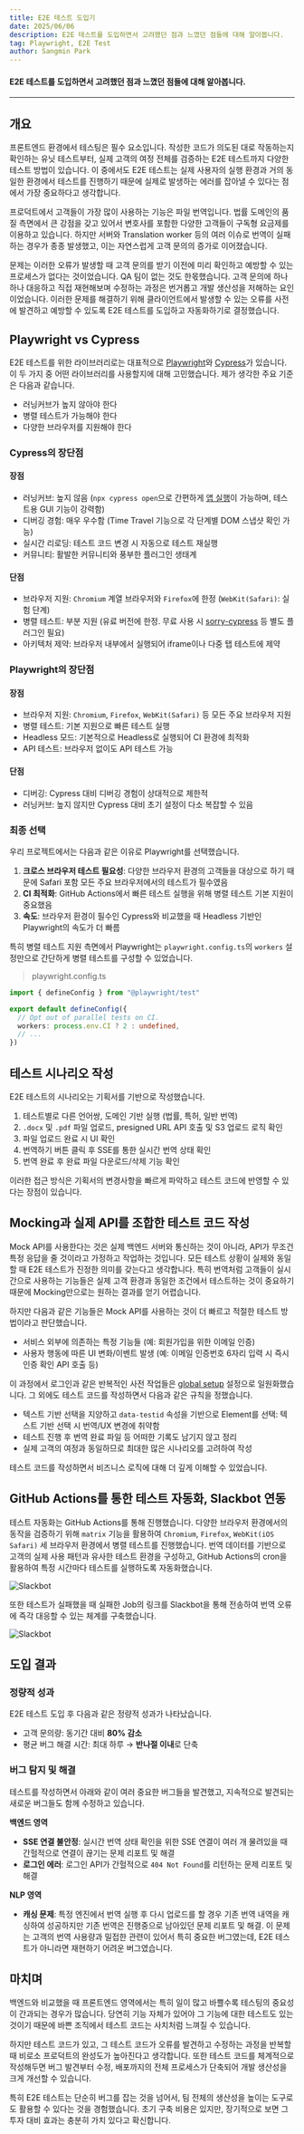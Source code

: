 ```yaml
---
title: E2E 테스트 도입기
date: 2025/06/06
description: E2E 테스트를 도입하면서 고려했던 점과 느꼈던 점들에 대해 알아봅니다.
tag: Playwright, E2E Test
author: Sangmin Park
---
```



#### E2E 테스트를 도입하면서 고려했던 점과 느꼈던 점들에 대해 알아봅니다.

<hr />

## 개요

프론트엔드 환경에서 테스팅은 필수 요소입니다. 작성한 코드가 의도된 대로 작동하는지 확인하는 유닛 테스트부터, 
실제 고객의 여정 전체를 검증하는 E2E 테스트까지 다양한 테스트 방법이 있습니다. 이 중에서도 E2E 테스트는 실제 사용자의 실행 환경과 거의 동일한 환경에서 테스트를 진행하기 때문에 실제로 발생하는 에러를 잡아낼 수 있다는 점에서 가장 중요하다고 생각합니다.

프로덕트에서 고객들이 가장 많이 사용하는 기능은 파일 번역입니다. 법률 도메인의 품질 측면에서 큰 강점을 갖고 있어서 변호사를 포함한 다양한 고객들이 구독형 요금제를 이용하고 있습니다. 하지만 서버와 Translation worker 등의 여러 이슈로 번역이 실패하는 경우가 종종 발생했고, 이는 자연스럽게 고객 문의의 증가로 이어졌습니다.

문제는 이러한 오류가 발생할 때 고객 문의를 받기 이전에 미리 확인하고 예방할 수 있는 프로세스가 없다는 것이었습니다. QA 팀이 없는 것도 한몫했습니다. 고객 문의에 하나하나 대응하고 직접 재현해보며 수정하는 과정은 번거롭고 개발 생산성을 저해하는 요인이었습니다. 이러한 문제를 해결하기 위해 클라이언트에서 발생할 수 있는 오류를 사전에 발견하고 예방할 수 있도록 E2E 테스트를 도입하고 자동화하기로 결정했습니다.

## Playwright vs Cypress

E2E 테스트를 위한 라이브러리로는 대표적으로 [Playwright](https://playwright.dev)와 [Cypress](https://www.cypress.io/)가 있습니다.
이 두 가지 중 어떤 라이브러리를 사용할지에 대해 고민했습니다. 제가 생각한 주요 기준은 다음과 같습니다.

- 러닝커브가 높지 않아야 한다
- 병렬 테스트가 가능해야 한다
- 다양한 브라우저를 지원해야 한다

### Cypress의 장단점

#### 장점

- 러닝커브: 높지 않음 (`npx cypress open`으로 간편하게 [앱 실행](https://docs.cypress.io/app/get-started/open-the-app)이 가능하며, 테스트용 GUI 기능이 강력함)
- 디버깅 경험: 매우 우수함 (Time Travel 기능으로 각 단계별 DOM 스냅샷 확인 가능)
- 실시간 리로딩: 테스트 코드 변경 시 자동으로 테스트 재실행
- 커뮤니티: 활발한 커뮤니티와 풍부한 플러그인 생태계

#### 단점

- 브라우저 지원: `Chromium` 계열 브라우저와 `Firefox`에 한정 (`WebKit(Safari)`: 실험 단계)
- 병렬 테스트: 부분 지원 (유료 버전에 한정. 무료 사용 시 [sorry-cypress](https://sorry-cypress.dev/) 등 별도 플러그인 필요)
- 아키텍처 제약: 브라우저 내부에서 실행되어 iframe이나 다중 탭 테스트에 제약

### Playwright의 장단점

#### 장점

- 브라우저 지원: `Chromium`, `Firefox`, `WebKit(Safari)` 등 모든 주요 브라우저 지원
- 병렬 테스트: 기본 지원으로 빠른 테스트 실행
- Headless 모드: 기본적으로 Headless로 실행되어 CI 환경에 최적화
- API 테스트: 브라우저 없이도 API 테스트 가능

#### 단점

- 디버깅: Cypress 대비 디버깅 경험이 상대적으로 제한적
- 러닝커브: 높지 않지만 Cypress 대비 초기 설정이 다소 복잡할 수 있음

### 최종 선택

우리 프로젝트에서는 다음과 같은 이유로 Playwright를 선택했습니다.

1. **크로스 브라우저 테스트 필요성**: 다양한 브라우저 환경의 고객들을 대상으로 하기 때문에 Safari 포함 모든 주요 브라우저에서의 테스트가 필수였음
2. **CI 최적화**: GitHub Actions에서 빠른 테스트 실행을 위해 병렬 테스트 기본 지원이 중요했음
3. **속도**: 브라우저 환경이 필수인 Cypress와 비교했을 때 Headless 기반인 Playwright의 속도가 더 빠름

특히 병렬 테스트 지원 측면에서 Playwright는 `playwright.config.ts`의 `workers` 설정만으로 간단하게 병렬 테스트를 구성할 수 있었습니다.

> playwright.config.ts

```ts
import { defineConfig } from "@playwright/test"

export default defineConfig({
  // Opt out of parallel tests on CI.
  workers: process.env.CI ? 2 : undefined,
  // ...
})
```

## 테스트 시나리오 작성

E2E 테스트의 시나리오는 기획서를 기반으로 작성했습니다. 

1. 테스트별로 다른 언어쌍, 도메인 기반 실행 (법률, 특허, 일반 번역)
2. `.docx` 및 `.pdf` 파일 업로드, presigned URL API 호출 및 S3 업로드 로직 확인
3. 파일 업로드 완료 시 UI 확인
4. 번역하기 버튼 클릭 후 SSE를 통한 실시간 번역 상태 확인
5. 번역 완료 후 완료 파일 다운로드/삭제 기능 확인

이러한 접근 방식은 기획서의 변경사항을 빠르게 파악하고 테스트 코드에 반영할 수 있다는 장점이 있습니다.

## Mocking과 실제 API를 조합한 테스트 코드 작성

Mock API를 사용한다는 것은 실제 백엔드 서버와 통신하는 것이 아니라, API가 무조건 특정 응답을 줄 것이라고 가정하고 작업하는 것입니다.
모든 테스트 상황이 실제와 동일할 때 E2E 테스트가 진정한 의미를 갖는다고 생각합니다. 특히 번역처럼 고객들이 실시간으로 사용하는
기능들은 실제 고객 환경과 동일한 조건에서 테스트하는 것이 중요하기 때문에 Mocking만으로는 원하는 결과를 얻기 어렵습니다.

하지만 다음과 같은 기능들은 Mock API를 사용하는 것이 더 빠르고 적절한 테스트 방법이라고 판단했습니다.

* 서비스 외부에 의존하는 특정 기능들 (예: 회원가입을 위한 이메일 인증)
* 사용자 행동에 따른 UI 변화/이벤트 발생 (예: 이메일 인증번호 6자리 입력 시 즉시 인증 확인 API 호출 등)

이 과정에서 로그인과 같은 반복적인 사전 작업들은 [global setup](https://playwright.dev/docs/test-global-setup-teardown) 설정으로 일원화했습니다.
그 외에도 테스트 코드를 작성하면서 다음과 같은 규칙을 정했습니다.

* 텍스트 기반 선택을 지양하고 `data-testid` 속성을 기반으로 Element를 선택: 텍스트 기반 선택 시 번역/UX 변경에 취약함
* 테스트 진행 후 번역 완료 파일 등 어떠한 기록도 남기지 않고 정리
* 실제 고객의 여정과 동일하므로 최대한 많은 시나리오를 고려하여 작성

테스트 코드를 작성하면서 비즈니스 로직에 대해 더 깊게 이해할 수 있었습니다.

## GitHub Actions를 통한 테스트 자동화, Slackbot 연동

테스트 자동화는 GitHub Actions를 통해 진행했습니다. 다양한 브라우저 환경에서의 동작을 검증하기 위해
`matrix` 기능을 활용하여 `Chromium`, `Firefox`, `WebKit(iOS Safari)` 세 브라우저 환경에서 병렬 테스트를 진행했습니다.
번역 데이터를 기반으로 고객의 실제 사용 패턴과 유사한 테스트 환경을 구성하고, GitHub Actions의 cron을 활용하여 
특정 시간마다 테스트를 실행하도록 자동화했습니다.

<Image
  src="/images/integration.png"
  alt="Slackbot"
  width={300}
  height={180}
/>

또한 테스트가 실패했을 때 실패한 Job의 링크를 Slackbot을 통해 전송하여 번역 오류에 즉각 대응할 수 있는 체계를 구축했습니다.

<Image
  src="/images/slackbot.png"
  alt="Slackbot"
  width={300}
  height={180}
/>

## 도입 결과

### 정량적 성과

E2E 테스트 도입 후 다음과 같은 정량적 성과가 나타났습니다.

- 고객 문의량: 동기간 대비 **80% 감소**
- 평균 버그 해결 시간: 최대 하루 → **반나절 이내**로 단축

### 버그 탐지 및 해결

테스트를 작성하면서 아래와 같이 여러 중요한 버그들을 발견했고, 지속적으로 발견되는 새로운 버그들도 함께 수정하고 있습니다.

**백엔드 영역**

- **SSE 연결 불안정**: 실시간 번역 상태 확인을 위한 SSE 연결이 여러 개 물려있을 때 간헐적으로 연결이 끊기는 문제 리포트 및 해결
- **로그인 에러**: 로그인 API가 간헐적으로 `404 Not Found`를 리턴하는 문제 리포트 및 해결

**NLP 영역**

- **캐싱 문제**: 특정 엔진에서 번역 실행 후 다시 업로드를 할 경우 기존 번역 내역을 캐싱하여 성공하지만 기존 번역은 진행중으로 남아있던 문제 리포트 및 해결. 이 문제는 고객의 번역 사용량과 밀접한 관련이 있어서 특히 중요한 버그였는데, E2E 테스트가 아니라면 재현하기 어려운 버그였습니다.

## 마치며

백엔드와 비교했을 때 프론트엔드 영역에서는 특히 일이 많고 바쁠수록 테스팅의 중요성이 간과되는 경우가 많습니다. 당연히 기능 자체가 있어야 그 기능에 대한 테스트도 있는 것이기 때문에 바쁜 조직에서 테스트 코드는 사치처럼 느껴질 수 있습니다. 

하지만 테스트 코드가 있고, 그 테스트 코드가 오류를 발견하고 수정하는 과정을 반복할 때 비로소 프로덕트의 완성도가 높아진다고 생각합니다. 또한 테스트 코드를 체계적으로 작성해두면 버그 발견부터 수정, 배포까지의 전체 프로세스가 단축되어 개발 생산성을 크게 개선할 수 있습니다.

특히 E2E 테스트는 단순히 버그를 잡는 것을 넘어서, 팀 전체의 생산성을 높이는 도구로도 활용할 수 있다는 것을 경험했습니다. 
초기 구축 비용은 있지만, 장기적으로 보면 그 투자 대비 효과는 충분히 가치 있다고 확신합니다.